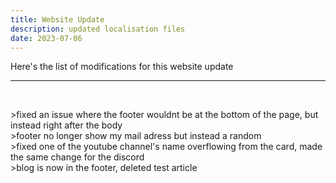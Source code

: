 ```yaml
---
title: Website Update
description: updated localisation files
date: 2023-07-06
---
```


Here's the list of modifications for this website update
<br/>
***
<br/>

\>fixed an issue where the footer wouldnt be at the bottom of the page, but instead right after the body
<br/>
\>footer no longer show my mail adress but instead a random
<br/>
\>fixed one of the youtube channel's name overflowing from the card, made the same change for the discord
<br/>
\>blog is now in the footer, deleted test article